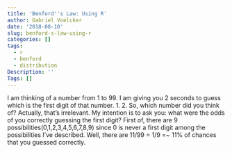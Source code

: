 ```yaml
---
title: 'Benford''s Law: Using R'
author: Gabriel Voelcker
date: '2018-08-10'
slug: benford-s-law-using-r
categories: []
tags:
  - r
  - benford
  - distribution
Description: ''
Tags: []
---
```

I am thinking of a number from 1 to 99. I am giving you 2 seconds to guess which is the first digit of that number. 
1.
2.
So, which number did you think of? Actually, that's irrelevant. My intention is to ask you: what were the odds of you correctly guessing the first digit? First of, there are 9 possibilities(0,1,2,3,4,5,6,7,8,9) since 0 is never a first digit among the possibilities I've described. Well, there are 11/99 = 1/9 =~ 11% of chances that you guessed correctly. 


